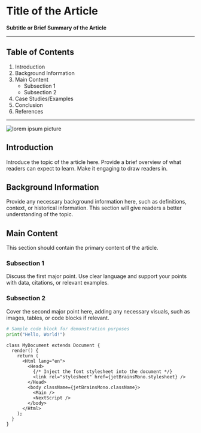 
# Title of the Article
**Subtitle or Brief Summary of the Article**

---

## Table of Contents
1. Introduction
2. Background Information
3. Main Content
    - Subsection 1
    - Subsection 2
4. Case Studies/Examples
5. Conclusion
6. References

---

![lorem ipsum picture](https://picsum.photos/1000)

## Introduction
Introduce the topic of the article here. Provide a brief overview of what readers can expect to learn. Make it engaging to draw readers in.

## Background Information
Provide any necessary background information here, such as definitions, context, or historical information. This section will give readers a better understanding of the topic.

## Main Content
This section should contain the primary content of the article.

### Subsection 1
Discuss the first major point. Use clear language and support your points with data, citations, or relevant examples.

### Subsection 2
Cover the second major point here, adding any necessary visuals, such as images, tables, or code blocks if relevant.

```python
# Sample code block for demonstration purposes
print("Hello, World!")
```

```
class MyDocument extends Document {
  render() {
    return (
      <Html lang="en">
        <Head>
          {/* Inject the font stylesheet into the document */}
          <link rel="stylesheet" href={jetBrainsMono.stylesheet} />
        </Head>
        <body className={jetBrainsMono.className}>
          <Main />
          <NextScript />
        </body>
      </Html>
    );
  }
}
```


<MusicEmbed url="https://music.apple.com/id/album/love-feat-syd/1444332585?i=1444332607" />
<MusicEmbed url="https://open.spotify.com/track/6eVM9lCmIqwGTUOoeH61Lu" />